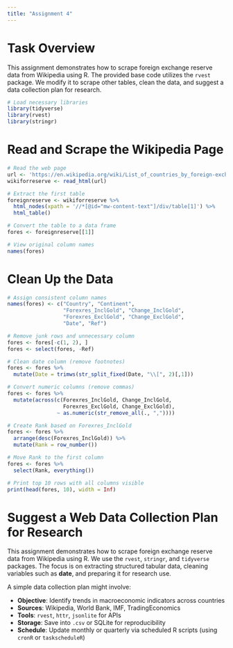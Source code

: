 ```yaml
---
title: "Assignment 4"
---
```


# Task Overview

This assignment demonstrates how to scrape foreign exchange reserve data from Wikipedia using R. The provided base code utilizes the `rvest` package. We modify it to scrape other tables, clean the data, and suggest a data collection plan for research.

```r
# Load necessary libraries
library(tidyverse)
library(rvest)
library(stringr)
```

# Read and Scrape the Wikipedia Page

```r
# Read the web page
url <- 'https://en.wikipedia.org/wiki/List_of_countries_by_foreign-exchange_reserves'
wikiforreserve <- read_html(url)

# Extract the first table
foreignreserve <- wikiforreserve %>%
  html_nodes(xpath = '//*[@id="mw-content-text"]/div/table[1]') %>%
  html_table()

# Convert the table to a data frame
fores <- foreignreserve[[1]]

# View original column names
names(fores)
```

# Clean Up the Data

```r
# Assign consistent column names
names(fores) <- c("Country", "Continent", 
                  "Forexres_InclGold", "Change_InclGold", 
                  "Forexres_ExclGold", "Change_ExclGold", 
                  "Date", "Ref")

# Remove junk rows and unnecessary column
fores <- fores[-c(1, 2), ]
fores <- select(fores, -Ref)

# Clean date column (remove footnotes)
fores <- fores %>%
  mutate(Date = trimws(str_split_fixed(Date, "\\[", 2)[,1]))

# Convert numeric columns (remove commas)
fores <- fores %>%
  mutate(across(c(Forexres_InclGold, Change_InclGold, 
                  Forexres_ExclGold, Change_ExclGold),
                ~ as.numeric(str_remove_all(., ","))))

# Create Rank based on Forexres_InclGold
fores <- fores %>%
  arrange(desc(Forexres_InclGold)) %>%
  mutate(Rank = row_number())

# Move Rank to the first column
fores <- fores %>%
  select(Rank, everything())

# Print top 10 rows with all columns visible
print(head(fores, 10), width = Inf)
```

# Suggest a Web Data Collection Plan for Research

This assignment demonstrates how to scrape foreign exchange reserve data from Wikipedia using R. We use the `rvest`, `stringr`, and `tidyverse` packages. The focus is on extracting structured tabular data, cleaning variables such as **date**, and preparing it for research use.

A simple data collection plan might involve:

-   **Objective**: Identify trends in macroeconomic indicators across countries\
-   **Sources**: Wikipedia, World Bank, IMF, TradingEconomics\
-   **Tools**: `rvest`, `httr`, `jsonlite` for APIs\
-   **Storage**: Save into `.csv` or SQLite for reproducibility\
-   **Schedule**: Update monthly or quarterly via scheduled R scripts (using `cronR` or `taskscheduleR`)
